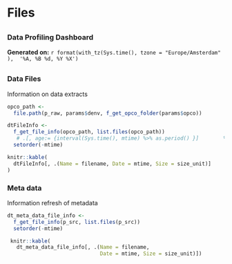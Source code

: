 # Files {data-orientation=rows}

## {data-height=150}

### Data Profiling Dashboard 

**Generated on:** `r format(with_tz(Sys.time(), tzone = "Europe/Amsterdam" ), 
'%A, %B %d, %Y %X')`

## {data-height=900}

### Data Files

Information on data extracts

```r

opco_path <- 
  file.path(p_raw, params$denv, f_get_opco_folder(params$opco))

dtFileInfo <- 
  f_get_file_info(opco_path, list.files(opco_path))                      %T>%
   # .[, age:= {interval(Sys.time(), mtime) %>% as.period() }]        %>%
  setorder(-mtime)  

knitr::kable(
  dtFileInfo[, .(Name = filename, Date = mtime, Size = size_unit)]
)
```

### Meta data

Information refresh of metadata

```r

dt_meta_data_file_info <- 
  f_get_file_info(p_src, list.files(p_src))                              %T>%
  setorder(-mtime)  

 knitr::kable(
   dt_meta_data_file_info[, .(Name = filename, 
                              Date = mtime, Size = size_unit)])

```

